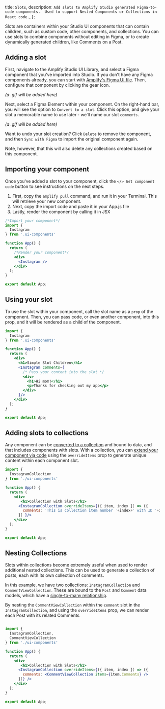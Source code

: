   title: `Slots`,
  description: `Add slots to Amplify Studio generated Figma-to-code components.  Used to support Nested Components or Collections in React code.`,
};

Slots are containers within your Studio UI components that can contain children, such as custom code, other components, and collections.  You can use slots to combine components without editing in Figma, or to create dynamically generated children, like Comments on a Post.  

## Adding a slot
First, navigate to the Amplify Studio UI Library, and select a Figma component that you've imported into Studio.  If you don't have any Figma components already, you can start with [Amplify's Figma UI file](/console/uibuilder/figmatocode/).  Then, configure that component by clicking the gear icon.  

*(a .gif will be added here)*

Next, select a Figma Element within your component.  On the right-hand bar, you will see the option to `Convert to a slot`.  Click this option, and give your slot a memorable name to use later - we'll name our slot `comments`.

*(a .gif will be added here)*

<Callout warning>

Want to undo your slot creation?  Click `Delete` to remove the component, and then `Sync with Figma` to import the original component again.  

Note, however, that this will also delete any collections created based on this component.

</Callout>

## Importing your component
Once you've added a slot to your component, click the `</> Get component code` button to see instructions on the next steps.  
1. First, copy the `amplify pull` command, and run it in your Terminal.  This will retrieve your new component.  
2. Next, copy the import code and paste it in your App.js file
3. Lastly, render the component by calling it in JSX

```jsx
/*Import your component*/
import { 
  Instagram 
} from '.ui-components'

function App() {
  return (
    /*Render your component*/
    <div>
      <Instagram />
    </div>
  );
}

export default App;

```

## Using your slot
To use the slot within your component, call the slot name as a `prop` of the component.  Then, you can pass code, or even another component, into this prop, and it will be rendered as a child of the component.  


```jsx
import { 
  Instagram 
} from '.ui-components'

function App() {
  return (
    <div>
      <h1>Simple Slot Children</h1>
      <Instagram comments={
        /* Pass your content into the slot */
        <div> 
          <h1>Hi mom!</h1>
          <p>Thanks for checking out my app</p>
        </div>
      }/>
    </div>
  );
}

export default App;

```

## Adding slots to collections
Any component can be [converted to a collection](/console/uibuilder/collections/) and bound to data, and that includes components with slots.  With a collection, you can [extend your component via code](/console/uibuilder/override/) using the `overrideItems` prop to generate unique content within each component slot.  

```jsx
import { 
  InstagramCollection 
} from './ui-components'

function App() {
  return (
    <div>
       <h1>Collection with Slots</h1>
      <InstagramCollection overrideItems={({ item, index }) => ({
        comments: 'This is collection item number '+index+' with ID '+item.id
      }) }/>
    </div>
  );
}

export default App;
```

## Nesting Collections
Slots within collections become extremely useful when used to render additional nested collections.  This can be used to generate a collection of posts, each with its own collection of comments.  

In this example, we have two collections: `InstagramCollection` and `CommentViewCollection`.  These are bound to the `Post` and `Comment` data models, which have a [single-to-many relationship](/console/data/relationships/).  

By nesting the `CommentViewCollection` within the `comment` slot in the `InstagramCollection`, and using the `overrideItems` prop, we can render each Post with its related Comments.

```jsx

import { 
  InstagramCollection, 
  CommentViewCollection 
} from './ui-components'

function App() {
  return (
    <div>
       <h1>Collection with Slots</h1>
      <InstagramCollection overrideItems={({ item, index }) => ({
        comments: <CommentViewCollection items={item.Comments} />
      })} />
    </div>
  );
}

export default App;

```